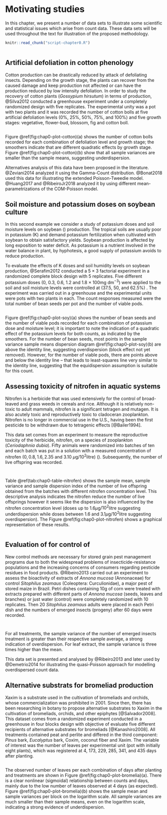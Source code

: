 # Motivating studies # {#chapter0-data}

In this chapter, we present a number of data sets to illustrate some
scientific and statistical issues which arise from count data. These
data sets will be used throughout the text for illustration of the
proposed methodology.

```r
knitr::read_chunk("script-chapter0.R")
```

```r
```

## Artificial defoliation in cotton phenology ## {#chap0-cotton}

Cotton production can be drastically reduced by attack of defoliating
insects. Depending on the growth stage, the plants can recover from the
caused damage and keep production not affected or can have the
production reduced by low intensity defoliation. In order to study the
recovery of cotton plants (_Gossypium hirsutum_) in terms of production,
@Silva2012 conducted a greenhouse experiment under a completely
randomized design with five replicates. The experimental unity was a pot
with two plants and it was recorded the number of cotton bolls at five
artificial defoliation levels (0%, 25%, 50%, 75%, and 100%) and five
growth stages: vegetative, flower-bud, blossom, fig and cotton boll.

```r
```

Figure \@ref(fig:chap0-plot-cotton)(a) shows the number of cotton bolls
recorded for each combination of defoliation level and growth stage; the
smoothers indicate that are different quadratic effects by growth
stage. Figure \@ref(fig:chap0-plot-cotton)(b) show that all sample
variances are smaller than the sample means, suggesting underdispersion.

Alternatives analysis of this data have been proposed in the
literature. @Zeviani2014 analyzed it using the Gamma-Count
distribution. @Bonat2018 used this data for illustrating the extended
Poisson-Tweedie model. @Huang2017 and @RibeiroJr2018 analyzed it by
using different mean-parametrizations of the COM-Poisson model.

## Soil moisture and potassium doses on soybean culture ## {#chap0-soy}

In this second example we consider a study of potassium doses and soil
moisture levels on soybean (\emph{Glicine Max}) production. The tropical
soils are usually poor in potassium (K) and demand potassium
fertilization when cultivated with soybean to obtain satisfactory
yields. Soybean production is affected by long exposition to water
deficit. As potassium is a nutrient involved in the water balance in
plant, by hyphotesis, a good supply of potassium avoids to reduce
production.

To evaluate the effects of K doses and soil humidity levels on soybean
production, @Serafim2012 conducted a $5\times 3$ factorial experiment in
a randomized complete block design with 5 replicates. Five different
potassium doses (0, 0.3, 0.6, 1.2 and 1.8 $\times$ 100mg dm$^{-3}$) were
applied to the soil and soil moisture levels were controlled at (37.5,
50, and 62.5\%) . The experiment was carried out in a greenhouse and the
experimental units were pots with two plants in each. The count
responses measured were the total number of bean seeds per pot and the
number of viable pods.

```r
```

Figure \@ref(fig:chap0-plot-soy)(a) shows the number of bean seeds and
the number of viable pods recorded for each combination of potassium
dose and moisture level; it is important to note the indication of a
quadratic effect of the potassium levels for both counts, as indicated
by the smoothers. For the number of bean seeds, most points in the
sample variance \textit{versus} sample means dispersion diagram
\@ref(fig:chap0-plot-soy)(b) are above the identity line, suggesting
overdispersion (block effect not yet removed). However, for the number
of viable pods, there are points above and below the identity line --
that leads to least-squares line very similar to the identity
line, suggesting that the equidispersion assumption is suitable for this
count.

## Assessing toxicity of nitrofen in aquatic systems ## {#chap0-nitrofen}

Nitrofen is a herbicide that was used extensively for the control of
broad-leaved and grass weeds in cereals and rice. Although it is
relatively non-toxic to adult mammals, nitrofen is a significant
tetragen and mutagen. It is also acutely toxic and reproductively toxic
to cladoceran zooplankton. Nitrofen is no longer in commercial use in
the U.S., having been the first pesticide to be withdrawn due to
tetragenic effects [@Bailer1994].

This data set comes from an experiment to measure the reproductive
toxicity of the herbicide, nitrofen, on a species of zooplankton
(_Ceriodaphnia dubia_). Fifty animals were randomized into
batches of ten and each batch was put in a solution with a measured
concentration of nitrofen ($0, 0.8, 1.6, 2.35$ and $3.10$
$\mu$g$/10^2$litre) (\texttt{dose}). Subsequently, the number of live
offspring was recorded.

```r
```

```r
```

Table \@ref(tab:chap0-table-nitrofen) shows the sample mean, sample
variance and sample dispersion index of the number of live offspring
obtained from the batches with different nitrofen concentration
level. This descriptive analysis indicates the nitrofen reduce the
number of live offsprings however it seems like the dispersion is also
influenced by the nitrofen concentration level (doses up to
$1.6\mu$g$/10^2$litre suggesting underdispersion while doses between
$1.6$ and $3.1\mu$g$/10^2$litre suggesting overdispersion). The Figure
\@ref(fig:chap0-plot-nitrofen) shows a graphical representation of these
results.

```r
```

## Evaluation of \textit{Annona mucosa} for control of \textit{Sitophilus zeamaus} ## {#chap0-sitophilus}

New control methods are necessary for stored grain pest management
programs due to both the widespread problems of insecticide-resistance
populations and the increasing concerns of consumers regarding pesticide
residues in food products. @Ribeiro2013 carried out an experiment to
assess the bioactivity of extracts of _Annona mucosa_ (Annonaceae) for
control _Sitophilus zeamaus_ (Coleoptera: Curculionidae), a major pest
of stored maize in Brazil. Petri dishes containing 10g of corn were
treated with extracts prepared with different parts of _Annona mucosa_
(seeds, leaves and branches) or just water (control) were completely
randomized with 10 replicates. Then 20 _Sitophilus zeamaus_ adults were
placed in each Petri dish and the numbers of emerged insects (progeny)
after 60 days were recorded.

```r
```

```r
```

For all treatments, the sample variance of the number of emerged insects
treatment is greater than their respective sample average, a strong
indication of overdispersion. For leaf extract, the sample variance is
three times higher than the mean.

This data set is presented and analysed by @Ribeiro2013 and later used
by @Demetrio2014 for illustrating the quasi-Poisson approach for
modelling overdispersed count data.

## Alternative substrats for bromeliad production ## {#chap0-bromelia}

Xaxim is a substrate used in the cultivation of bromeliads and orchids,
whose commercialization was prohibited in 2001. Since then, there has
been researching in botany to propose alternative substrates to Xaxim in
the cultivation of bromeliads, orchids, and other epiphytes
[@Salvador2008]. This dataset comes from a randomized experiment
conducted in a greenhouse in four blocks design with objective of
evaluate five different recipients of alternative substrates for
bromeliads [@Kanashiro2008]. All treatments contained peat and perlite
and differed in the third component: _Pinus_ bark, _Eucalyptus_ bark,
Coxim, coconut fiber and Xaxim. The variable of interest was the
number of leaves per experimental unit (pot with initially eight
plants), which was registered at 4, 173, 229, 285, 341, and 435 days
after planting.

```r
```

The observed number of leaves per each combination of days after
planting and treatments are shown in Figure
\@ref(fig:chap0-plot-bromelia)(a). There is a clear nonlinear
(sigmoidal) relationship between counts and days, mainly due to the low
number of leaves observed at 4 days (as expected). Figure
\@ref(fig:chap0-plot-bromelia)(b) shows the sample mean and sample
variances per block on the logarithm scale. All sample variances are
much smaller than their sample means, even on the logarithm scale,
indicating a strong evidence of underdispersion.

<!-- \section*{References} -->
<!-- \vspace{-1cm} -->
\printbibliography[segment=\therefsegment,heading=subbibliography,title={\numberline{}References}]
